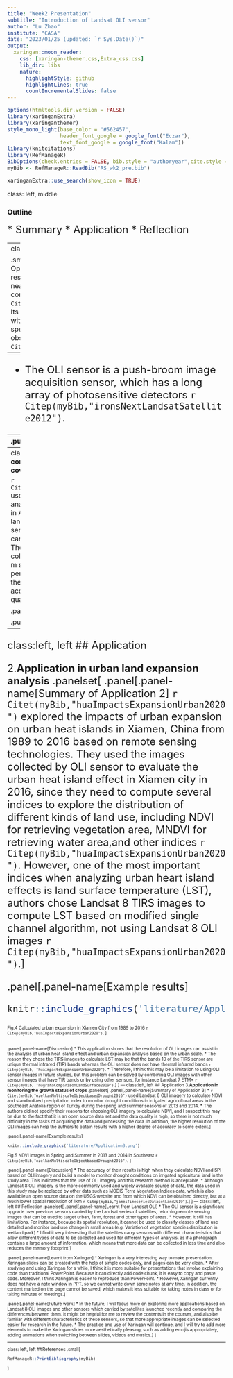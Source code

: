 ```yaml
---
title: "Week2 Presentation"
subtitle: "Introduction of Landsat OLI sensor"
author: "Lu Zhao"
institute: "CASA"
date: "2023/01/25 (updated: `r Sys.Date()`)"
output:
  xaringan::moon_reader:
    css: [xaringan-themer.css,Extra_css.css]
    lib_dir: libs
    nature:
      highlightStyle: github
      highlightLines: true
      countIncrementalSlides: false
---
```


```r
options(htmltools.dir.version = FALSE)
library(xaringanExtra)
library(xaringanthemer)
style_mono_light(base_color = "#562457",
                 header_font_google = google_font("Eczar"),
                 text_font_google = google_font("Kalam"))
library(knitcitations)
library(RefManageR)
BibOptions(check.entries = FALSE, bib.style = "authoryear",cite.style = "authoryear", style = "markdown", hyperlink = TRUE, dashed = TRUE, no.print.fields=c("doi", "url", "urldate", "issn"))
myBib <- RefManageR::ReadBib("RS_wk2_pre.bib")

```

```r
xaringanExtra::use_search(show_icon = TRUE)
```

class: left, middle

### Outline

<font size = 5> 
* Summary
* Application
* Reflection

---
class: left, left
# Summary

.small[* The Landsat 8 satellite carries the Operational Land Imager (OLI) sensor, which is responsible for measurements in the visible, near-infrared and short-wave infrared components `r Citep(myBib,"ironsNextLandsatSatellite2012")`. Its images are available as panchromatic images with a spatial resolution of 15 meters and multi-spectral images of 30 meters. In addition, its observable area is extensive `r Citep(myBib,"ironsNextLandsatSatellite2012")`.]

--

* The OLI sensor is a push-broom image acquisition sensor, which has a long array of photosensitive detectors `r Citep(myBib,"ironsNextLandsatSatellite2012")`.

--
.pull-left[

```r
knitr::include_graphics('literature/oli_design.jpg')
```
<font size = 1> Fig.1 Drawing of the Operational Land Imager (OLI)
Source: [**OLI DESIGN**](https://landsat.gsfc.nasa.gov/article/oli-design/)
]

---
class: left, left
## Application
1.**Application in comparing the changes in land use and land cover**
```r
xaringanExtra::use_panelset()
```
.panelset[
.panel[.panel-name[Summary of Application 1]

`r Citet(myBib,"mawendaAnalysisUrbanLand2020a")` used Landsat series satellite imagery to analyse land use and land cover type changes in Area A from 1994 to 2018. In classifying the land use and land cover types in 2018, remote sensing images returned by the OLI sensor carried by the Landsat 8 satellite were used. They chose the remote sensing images collected by the OLI sensor based on their 30 m spatial resolution and 16-day repetition period, and that their trajectories cover exactly the study area. In addition, the images were acquired at a high quality and no very obvious quality issues or errors were detected.
]

.panel[.panel-name[Example results]
.pull-left[
```r
knitr::include_graphics('literature/Application1_1.png')
```
<font size = 1> Fig.2 False color image in Blantyre City collected by OLI sensor `r Citep(myBib,"mawendaAnalysisUrbanLand2020a")`.
]

.pull-right[
```r
knitr::include_graphics('literature/Application1_2.png')
```
<font size = 1> Fig.3 Land use land cover classes in Blantyre City in 2018 `r Citep(myBib,"mawendaAnalysisUrbanLand2020a")`.
]
]
.panel[.panel-name[Discussion]
* I believe that the use of the data collected by the OLI sensor is appropriate for the subject and accuracy of their study, but if a higher resolution image is required to improve the accuracy of the land use classification, maybe they can try to use World View-2 data, which has higher spatial resolution `r Citep(myBib,"zhuLandUseLandCoverChange2022")`.
]
]

---
class:left, left
## Application

2.**Application in urban land expansion analysis**
.panelset[
.panel[.panel-name[Summary of Application 2]
`r Citet(myBib,"huaImpactsExpansionUrban2020")` explored the impacts of urban expansion on urban heat islands in Xiamen, China from 1989 to 2016 based on remote sensing technologies. They used the images collected by OLI sensor to evaluate the urban heat island effect in Xiamen city in 2016, since they need to compute several indices to explore the distribution of different kinds of land use, including NDVI for retrieving vegetation area, MNDVI for retrieving water area,and other indices `r Citep(myBib,"huaImpactsExpansionUrban2020")`. However, one of the most important indices when analyzing urban heart island effects is land surface temperature (LST), authors chose Landsat 8 TIRS images to compute LST based on modified single channel algorithm, not using Landsat 8 OLI images `r Citep(myBib,"huaImpactsExpansionUrban2020")`.
]

.panel[.panel-name[Example results]
```r
knitr::include_graphics('literature/Application2.png')
```
<font size = 1> Fig.4 Calculated urban expansion in Xiamen City from 1989 to 2016 `r Citep(myBib,"huaImpactsExpansionUrban2020")`.
]

.panel[.panel-name[Discussion]
* This application shows that the resolution of OLI images can assist in the analysis of urban heat island effect and urban expansion analysis based on the urban scale.
* The reason they chose the TIRS images to calculate LST may be that the bands 10 of the TIRS sensor are unique thermal infrared (TIR) bands whereas the OLI sensor does not have thermal infrared bands `r Citep(myBib, "huaImpactsExpansionUrban2020")`.
* Therefore, I think this may be a limitation to using OLI sensor images in future studies, but this problem can be solved by combining OLI images with other sensor images that have TIR bands or by using other sensors, for instance Landsat 7 ETM+ `r Citep(myBib, "nugrahaComparisonLandSurface2019")`.
]
]
---
class:left, left
## Application
3.**Application in monitoring the growth status of crops**
.panelset[
.panel[.panel-name[Summary of Application 3]
* `r Citet(myBib,"ozelkanMultiscaleObjectbasedDrought2016")` used Landsat 8 OLI imagery to calculate NDVI and standardized precipitation index to monitor drought conditions in irrigated agricultural areas in the Southeast Anatolia region of Turkey during the spring and summer seasons of 2013 and 2014.
* The authors did not specify their reasons for choosing OLI imagery to calculate NDVI, and I suspect this may be due to the fact that it is an open source data set and the data quality is high, so there is not much difficulty in the tasks of acquiring the data and processing the data. In addition, the higher resolution of the OLI images can help the authors to obtain results with a higher degree of accuracy to some extent.
]

.panel[.panel-name[Example results]
```r
knitr::include_graphics('literature/Application3.png')
```
<font size = 1> Fig.5 NDVI images in Spring and Summer in 2013 and 2014 in Southeast `r Citep(myBib,"ozelkanMultiscaleObjectbasedDrought2016")`.
]

.panel[.panel-name[Discussion]
* The accuracy of their results is high when they calculate NDVI and SPI based on OLI imagery and build a model to monitor drought conditions on irrigated agricultural land in the study area. This indicates that the use of OLI imagery and this research method is acceptable.
* Although Landsat 8 OLI imagery is the more commonly used and widely available source of data, the data used in this study may be replaced by other data such as MODIS Terra Vegetation Indices data, which is also available as open source data on the USGS website and from which NDVI can be obtained directly, but at a much lower spatial resolution of 1km `r Citep(myBib,"jameiTimeseriesDatasetLand2019")`.
]
]
---
class: left, left
## Reflection
.panelset[
.panel[.panel-name[Learnt from Landsat OLI]
* The OLI sensor is a significant upgrade over previous sensors carried by the Landsat series of satellites, returning remote sensing images that can be used to target urban, farm, forest and other types of areas.
* However, it still has limitations. For instance, because its spatial resolution, it cannot be used to classify classes of land use detailed and monitor land use change in small areas (e.g. Variation of vegetation species distribution in wetland park) 
* I find it very interesting that the satellites carry sensors with different characteristics that allow different types of data to be collected and used for different types of analysis, as if a photograph contains a large amount of information, which means that more data can be collected in less time and also reduces the memory footprint.
]

.panel[.panel-name[Learnt from Xaringan]
* Xaringan is a very interesting way to make presentation. Xaringan slides can be created with the help of simple codes only, and pages can be very clean.
* After studying and using Xaringan for a while, I think it is more suitable for presentations that involve explaining code than traditional PowerPoint. Because it can directly add code chunk, it is easy to copy and paste code. Moreover, I think Xaringan is easier to reproduce than PowerPoint.
* However, Xaringan currently does not have a note window in PPT, so we cannot write down some notes at any time. In addition, the content marked on the page cannot be saved, which makes it less suitable for taking notes in class or for taking minutes of meetings.
]

.panel[.panel-name[Future work]
* In the future, I will focus more on exploring more applications based on Landsat 8 OLI images and other sensors which carried by satellites launched recently and comparing the differences between them. It might be helpful for me to review the contents in the courses, and also be familiar with different characteristics of these sensors, so that more appropriate images can be selected easier for research in the future.
* The practice and use of Xaringan will continue, and I will try to add more elements to make the Xaringan slides more aesthetically pleasing, such as adding emojis appropriately, adding animations when switching between slides, videos and musics.
]
]

---
class: left, left
##References
.small[
```r
RefManageR::PrintBibliography(myBib)
```
]

